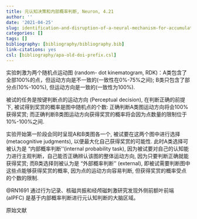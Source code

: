 ```yaml
---
title: 元认知决策和内部概率判断, Neuron, 4.21
author: ''
date: '2021-04-25'
slug: identification-and-disruption-of-a-neural-mechanism-for-accumulating-prospective-metacognitive-information-prior-to-decision-making
categories: []
tags: []
bibliography: [bibliography/bibliography.bib]
link-citations: yes
csl: [bibliography/apa-old-doi-prefix.csl]
---
```


实验刺激为两个随机点运动图 (random- dot kinematogram, RDK)：A类包含了全部100%的点，但运动方向是不一致的(一致性在0%-75%之间); B类只包含了部分点(10%-100%), 但运动方向是一致的(一致性为100%).

被试的任务是按键判断点的运动方向 (Perceptual decision), 在判断正确的前提下, 被试得到奖赏的概率是图中随机点的个数: 正确判断A类图运动方向将会100%获得奖赏; 而正确判断B类图运动方向获得奖赏的概率将会因为点数量的限制位于10%-100%之间.

实验开始第一阶段会同时呈现A和B类图各一个, 被试要在这两个图中进行选择 (metacognitive judgments), 以便最大化自己获得奖赏的可能性. 此时A类选择可被认为是 "内部概率判断''(internal probability task), 因为被试要对自己的认知能力进行主观判断，自己能否正确辨认该图的整体运动方向, 因为只要判断正确就能获得奖赏; 而B类选择则被认为是 "外部概率判断'' (external), 即被试需要判断图中这些点能够获得奖赏的概率, 因为点的运动方向容易判断, 但获得奖赏的概率受点的个数的限制.

@RN1691 通过行为记录、核磁共振和经颅磁刺激研究发现外侧前额叶前端 (aIPFC) 是基于内部概率判断进行元认知判断的大脑区域。

原始文献


